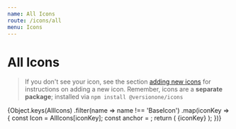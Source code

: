 ```yaml
---
name: All Icons
route: /icons/all
menu: Icons
---
```



# All Icons

> If you don't see your icon, see the section [adding new icons](/icons#adding-new-icons) for instructions on adding a new icon.
> Remember, icons are a **separate package**; installed via `npm install @versionone/icons`

<Playground>
  <SpacedGroup xs={4}>
    {Object.keys(AllIcons)
      .filter(name => name !== 'BaseIcon')
      .map(iconKey => {
        const Icon = AllIcons[iconKey];
        const anchor = <Icon color={palette.gunmetal} />;
        return (
          <Tooltip key={iconKey} anchor={anchor}>
            <SpacedGroup xs={4}>
              <span>{iconKey}</span>
            </SpacedGroup>
          </Tooltip>
        );
      })}
  </SpacedGroup>
</Playground>
